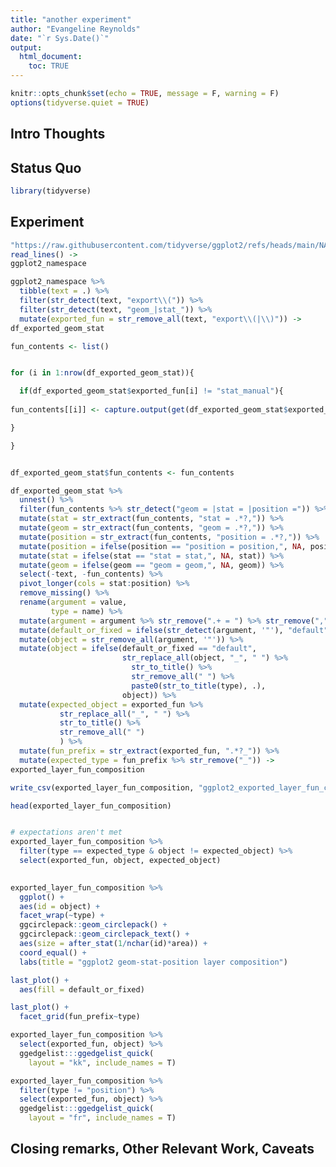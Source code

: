 ```yaml
---
title: "another experiment"
author: "Evangeline Reynolds"
date: "`r Sys.Date()`"
output: 
  html_document:
    toc: TRUE
---
```


```r
knitr::opts_chunk$set(echo = TRUE, message = F, warning = F)
options(tidyverse.quiet = TRUE)
```




## Intro Thoughts


## Status Quo

```r
library(tidyverse)

```

## Experiment

```r
"https://raw.githubusercontent.com/tidyverse/ggplot2/refs/heads/main/NAMESPACE" |>
read_lines() ->
ggplot2_namespace

ggplot2_namespace %>% 
  tibble(text = .) %>% 
  filter(str_detect(text, "export\\(")) %>% 
  filter(str_detect(text, "geom_|stat_")) %>% 
  mutate(exported_fun = str_remove_all(text, "export\\(|\\)")) ->
df_exported_geom_stat

fun_contents <- list()


for (i in 1:nrow(df_exported_geom_stat)){

  if(df_exported_geom_stat$exported_fun[i] != "stat_manual"){
  
fun_contents[[i]] <- capture.output(get(df_exported_geom_stat$exported_fun[i]))

}

}


df_exported_geom_stat$fun_contents <- fun_contents    

df_exported_geom_stat %>% 
  unnest() %>% 
  filter(fun_contents %>% str_detect("geom = |stat = |position =")) %>% 
  mutate(stat = str_extract(fun_contents, "stat = .*?,")) %>% 
  mutate(geom = str_extract(fun_contents, "geom = .*?,")) %>% 
  mutate(position = str_extract(fun_contents, "position = .*?,")) %>% 
  mutate(position = ifelse(position == "position = position,", NA, position)) %>% 
  mutate(stat = ifelse(stat == "stat = stat,", NA, stat)) %>% 
  mutate(geom = ifelse(geom == "geom = geom,", NA, geom)) %>% 
  select(-text, -fun_contents) %>%
  pivot_longer(cols = stat:position) %>% 
  remove_missing() %>%
  rename(argument = value,
         type = name) %>% 
  mutate(argument = argument %>% str_remove(".+ = ") %>% str_remove(",")) %>% 
  mutate(default_or_fixed = ifelse(str_detect(argument, '"'), "default", "fixed")) %>% 
  mutate(object = str_remove_all(argument, '"')) %>% 
  mutate(object = ifelse(default_or_fixed == "default",
                         str_replace_all(object, "_", " ") %>% 
                           str_to_title() %>% 
                           str_remove_all(" ") %>%
                           paste0(str_to_title(type), .), 
                         object)) %>% 
  mutate(expected_object = exported_fun %>% 
           str_replace_all("_", " ") %>% 
           str_to_title() %>% 
           str_remove_all(" ")
           ) %>% 
  mutate(fun_prefix = str_extract(exported_fun, ".*?_")) %>% 
  mutate(expected_type = fun_prefix %>% str_remove("_")) ->
exported_layer_fun_composition

write_csv(exported_layer_fun_composition, "ggplot2_exported_layer_fun_composition.csv")

head(exported_layer_fun_composition)


# expectations aren't met
exported_layer_fun_composition %>% 
  filter(type == expected_type & object != expected_object) %>% 
  select(exported_fun, object, expected_object)

  
exported_layer_fun_composition %>% 
  ggplot() + 
  aes(id = object) + 
  facet_wrap(~type) + 
  ggcirclepack::geom_circlepack() + 
  ggcirclepack::geom_circlepack_text() +
  aes(size = after_stat(1/nchar(id)*area)) +
  coord_equal() + 
  labs(title = "ggplot2 geom-stat-position layer composition")

last_plot() + 
  aes(fill = default_or_fixed)

last_plot() + 
  facet_grid(fun_prefix~type) 


```



```r
exported_layer_fun_composition %>%
  select(exported_fun, object) %>%
  ggedgelist:::ggedgelist_quick(
    layout = "kk", include_names = T)

exported_layer_fun_composition %>%
  filter(type != "position") %>%
  select(exported_fun, object) %>%
  ggedgelist:::ggedgelist_quick(
    layout = "fr", include_names = T)
```



## Closing remarks, Other Relevant Work, Caveats
